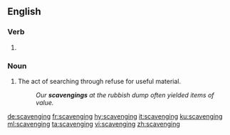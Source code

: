 ==English==

===Verb===
{{head|en|present participle}}

# {{present participle of|scavenge|lang=en}}

===Noun===
{{en-noun}}

# The act of searching through refuse for useful material.
#: ''Our '''scavengings''' at the rubbish dump often yielded items of value.''

[[de:scavenging]]
[[fr:scavenging]]
[[hy:scavenging]]
[[it:scavenging]]
[[ku:scavenging]]
[[ml:scavenging]]
[[ta:scavenging]]
[[vi:scavenging]]
[[zh:scavenging]]